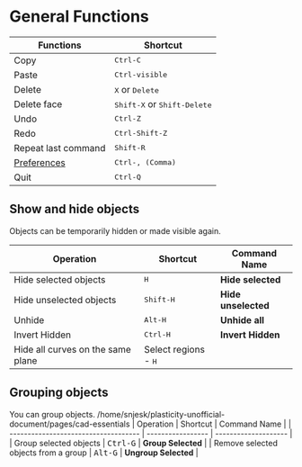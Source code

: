 # General Functions

| Functions                    | Shortcut                                      |
| ---------------------------- | --------------------------------------------- |
| Copy                         | <kbd>Ctrl-C</kbd>                             |
| Paste                        | <kbd>Ctrl-visible</kbd>                       |
| Delete                       | <kbd>X</kbd> or <kbd>Delete</kbd>             |
| Delete face                  | <kbd>Shift-X</kbd> or <kbd>Shift-Delete</kbd> |
| Undo                         | <kbd>Ctrl-Z</kbd>                             |
| Redo                         | <kbd>Ctrl-Shift-Z</kbd>                       |
| Repeat last command          | <kbd>Shift-R</kbd>                            |
| [Preferences](./preferences) | <kbd>Ctrl-, (Comma)</kbd>                     |
| Quit                         | <kbd>Ctrl-Q</kbd>                             |

## Show and hide objects

Objects can be temporarily hidden or made visible again.

| Operation                         | Shortcut                      | Command Name   |
| --------------------------------- | ----------------------------- | ------------------- |
| Hide selected objects             | <kbd>H</kbd>                  | **Hide selected**   |
| Hide unselected objects           | <kbd>Shift-H</kbd>            | **Hide unselected** |
| Unhide                            | <kbd>Alt-H</kbd>              | **Unhide all**      |
| Invert Hidden                     | <kbd>Ctrl-H</kbd>             | **Invert Hidden**   |
| Hide all curves on the same plane | Select regions - <kbd>H</kbd> |                     |

## Grouping objects

You can group objects.
/home/snjesk/plasticity-unofficial-document/pages/cad-essentials
| Operation                            | Shortcut          | Command Name    |
| ------------------------------------ | ----------------- | -------------------- |
| Group selected objects               | <kbd>Ctrl-G</kbd> | **Group Selected**   |
| Remove selected objects from a group | <kbd>Alt-G</kbd>  | **Ungroup Selected** |

